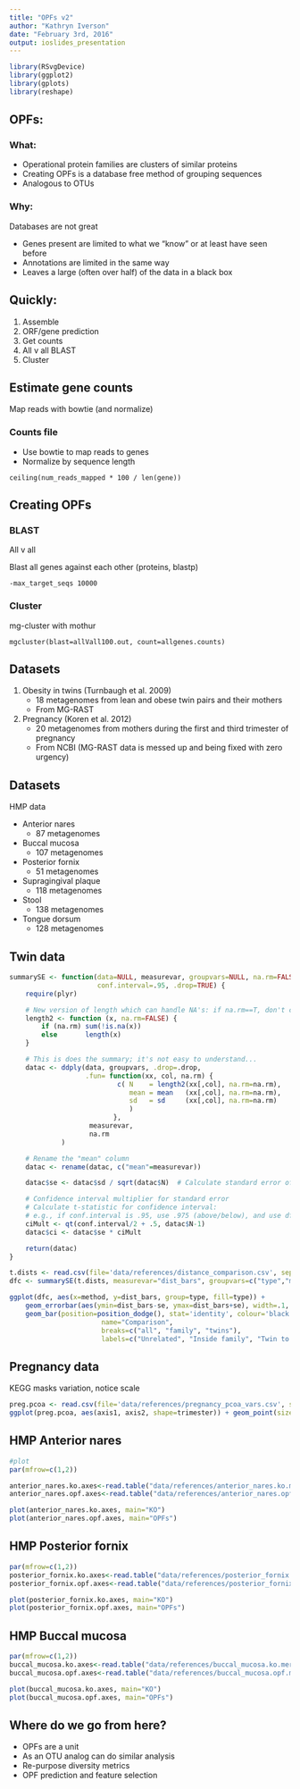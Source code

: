 ```yaml
---
title: "OPFs v2"
author: "Kathryn Iverson"
date: "February 3rd, 2016"
output: ioslides_presentation
---
```

```r
library(RSvgDevice)
library(ggplot2)
library(gplots)
library(reshape)
```

## OPFs:

### What:

- Operational protein families are clusters of similar proteins
- Creating OPFs is a database free method of grouping sequences 
- Analogous to OTUs

### Why:

Databases are not great

* Genes present are limited to what we "know" or at least have seen before
* Annotations are limited in the same way
* Leaves a large (often over half) of the data in a black box


## Quickly:

1. Assemble
1. ORF/gene prediction
1. Get counts
1. All v all BLAST
1. Cluster


## Estimate gene counts

Map reads with bowtie (and normalize)

### Counts file

* Use bowtie to map reads to genes
* Normalize by sequence length 

```
ceiling(num_reads_mapped * 100 / len(gene))
````

## Creating OPFs

### BLAST

All v all

Blast all genes against each other (proteins, blastp)

```
-max_target_seqs 10000
```

### Cluster

mg-cluster with mothur

```
mgcluster(blast=allVall100.out, count=allgenes.counts)
```

## Datasets 

1. Obesity in twins (Turnbaugh et al. 2009)
    - 18 metagenomes from lean and obese twin pairs and their mothers
    - From MG-RAST
1. Pregnancy (Koren et al. 2012)
    - 20 metagenomes from mothers during the first and third trimester of pregnancy
    - From NCBI (MG-RAST data is messed up and being fixed with zero urgency)

## Datasets {.smaller} 

HMP data

- Anterior nares
    - 87 metagenomes
- Buccal mucosa
    - 107 metagenomes
- Posterior fornix
    - 51 metagenomes
- Supragingival plaque
    - 118 metagenomes
- Stool
    - 138 metagenomes
- Tongue dorsum
    - 128 metagenomes

## Twin data

```r
summarySE <- function(data=NULL, measurevar, groupvars=NULL, na.rm=FALSE,
                      conf.interval=.95, .drop=TRUE) {
    require(plyr)

    # New version of length which can handle NA's: if na.rm==T, don't count them
    length2 <- function (x, na.rm=FALSE) {
        if (na.rm) sum(!is.na(x))
        else       length(x)
    }

    # This is does the summary; it's not easy to understand...
    datac <- ddply(data, groupvars, .drop=.drop,
                   .fun= function(xx, col, na.rm) {
                           c( N    = length2(xx[,col], na.rm=na.rm),
                              mean = mean   (xx[,col], na.rm=na.rm),
                              sd   = sd     (xx[,col], na.rm=na.rm)
                              )
                          },
                    measurevar,
                    na.rm
             )

    # Rename the "mean" column    
    datac <- rename(datac, c("mean"=measurevar))

    datac$se <- datac$sd / sqrt(datac$N)  # Calculate standard error of the mean

    # Confidence interval multiplier for standard error
    # Calculate t-statistic for confidence interval: 
    # e.g., if conf.interval is .95, use .975 (above/below), and use df=N-1
    ciMult <- qt(conf.interval/2 + .5, datac$N-1)
    datac$ci <- datac$se * ciMult

    return(datac)
}

t.dists <- read.csv(file='data/references/distance_comparison.csv', sep=',', header=T)
dfc <- summarySE(t.dists, measurevar="dist_bars", groupvars=c("type","method"))

ggplot(dfc, aes(x=method, y=dist_bars, group=type, fill=type)) + 
    geom_errorbar(aes(ymin=dist_bars-se, ymax=dist_bars+se), width=.1, position=position_dodge(.9)) +
    geom_bar(position=position_dodge(), stat='identity', colour='black') + theme_bw() + ylab('Distance') + xlab(' ') + scale_x_discrete(limits=c("unifrac", "unifrac_uw", "16s","opf", "kegg"), labels=c('Weighted Unifrac', 'Unweighted Unifrac', '16S', 'OPF', 'KEGG')) + theme(legend.justification=c(0,1), legend.position=c(0,1)) + scale_fill_manual(values=c("#000000", '#666666', "white"), 
                       name="Comparison",
                       breaks=c("all", "family", "twins"),
                       labels=c("Unrelated", "Inside family", "Twin to twin"))
```


## Pregnancy data

KEGG masks variation, notice scale

```r
preg.pcoa <- read.csv(file='data/references/pregnancy_pcoa_vars.csv', sep=',', header=T)
ggplot(preg.pcoa, aes(axis1, axis2, shape=trimester)) + geom_point(size=5) + theme_bw()  + facet_wrap(~method, ncol=1, scales='free')
```

<!--
## Shared twin OPFs, OTUs and KEGG categories

```r

t.bin <- read.table(file='/Users/kiverson/labmeetingslides/opfs_v2/data/references/twin_opf_bin.csv', sep=' ', header=T, row.names=1)
rsum <- rowSums(t.bin)
t.bin['sum'] <- NA
t.bin$sum <- rsum
twin.o.sums <- matrix(nrow=18, ncol=1)
 
for (i in 1:18){
    s <- sum(t.bin$sum==i)
    twin.o.sums[i,1] <- s
}
tk.bin <- read.table(file='/Users/kiverson/labmeetingslides/opfs_v2/data/references/twin_kegg_bin.csv', sep=' ', header=T, row.names=1)
rksum <- rowSums(tk.bin)
tk.bin['sum'] <- NA
tk.bin$sum <- rksum
twin.k.sums <- matrix(nrow=18, ncol=1)
 
for (i in 1:18){
    s <- sum(tk.bin$sum==i)
 	twin.k.sums[i,1] <- s
}
ts.bin <- read.table(file='/Users/kiverson/labmeetingslides/opfs_v2/data/references/twin_16s_bin.csv', sep=' ', header=T, row.names=1)
rssum <- rowSums(ts.bin)
ts.bin['sum'] <- NA
ts.bin$sum <- rssum
twin.s.sums <- matrix(nrow=18, ncol=1)
 
for (i in 1:18){
 	s <- sum(ts.bin$sum==i)
 	twin.s.sums[i,1] <- s
}

plot(twin.o.sums, log='y', ylim=c(0.6, 6000), xlab='# of samples', ylab='Shared OPFs/OTUs/KEGG Categories', pch=15, cex=4)
points(twin.s.sums, pch=16, cex=4)
points(twin.k.sums, pch=17, cex=4)
legend("bottomleft", c('OPF', 'OTU', 'KEGG'), pch=c(15, 16, 17),)

```
-->

## HMP Anterior nares

```r

#plot
par(mfrow=c(1,2))

anterior_nares.ko.axes<-read.table("data/references/anterior_nares.ko.merge.thetayc.1.lt.nmds.axes")
anterior_nares.opf.axes<-read.table("data/references/anterior_nares.opf.merge.thetayc.1.lt.nmds.axes")

plot(anterior_nares.ko.axes, main="KO")
plot(anterior_nares.opf.axes, main="OPFs")

```

## HMP Posterior fornix

```r
par(mfrow=c(1,2))
posterior_fornix.ko.axes<-read.table("data/references/posterior_fornix.ko.merge.thetayc.1.lt.nmds.axes")
posterior_fornix.opf.axes<-read.table("data/references/posterior_fornix.opf.merge.thetayc.1.lt.nmds.axes")

plot(posterior_fornix.ko.axes, main="KO")
plot(posterior_fornix.opf.axes, main="OPFs")

```

## HMP Buccal mucosa

```r
par(mfrow=c(1,2))
buccal_mucosa.ko.axes<-read.table("data/references/buccal_mucosa.ko.merge.thetayc.1.lt.nmds.axes")
buccal_mucosa.opf.axes<-read.table("data/references/buccal_mucosa.opf.merge.thetayc.1.lt.nmds.axes")

plot(buccal_mucosa.ko.axes, main="KO")
plot(buccal_mucosa.opf.axes, main="OPFs")
```

## Where do we go from here?

- OPFs are a unit
- As an OTU analog can do similar analysis
- Re-purpose diversity metrics
- OPF prediction and feature selection
